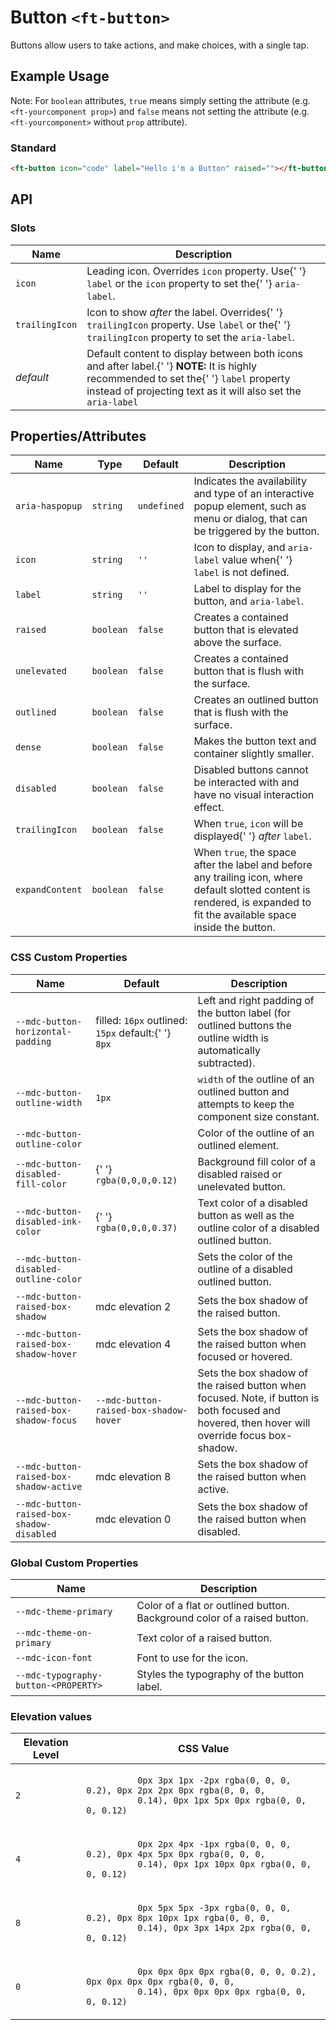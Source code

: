
<Meta title="Firstech UI/Component/Button/Doc" />

<style>{`

`}</style>

# Button `<ft-button>`

Buttons allow users to take actions, and make choices, with a single tap.

## Example Usage

Note: For `boolean` attributes, `true` means simply setting the attribute (e.g. `<ft-yourcomponent prop>`) and `false` means not setting the attribute (e.g. `<ft-yourcomponent>` without `prop` attribute).

### Standard

<Canvas withToolbar>
  <Story
    id="firstech-ui-component-button--button&args=raised:true"
    height="100px"
  />
</Canvas>

```html
<ft-button icon="code" label="Hello i'm a Button" raised=""></ft-button>
```

## API

### Slots

<table>
  <thead>
    <tr>
      <th>Name</th>
      <th>Description</th>
    </tr>
  </thead>
  <tbody>
    <tr>
      <td>
        <code>icon</code>
      </td>
      <td>
        Leading icon. Overrides <code>icon</code> property. Use{' '}
        <code>label</code> or the <code>icon</code> property to set the{' '}
        <code>aria-label</code>.
      </td>
    </tr>
    <tr>
      <td>
        <code>trailingIcon</code>
      </td>
      <td>
        Icon to show <em>after</em> the label. Overrides{' '}
        <code>trailingIcon</code> property. Use <code>label</code> or the{' '}
        <code>trailingIcon</code> property to set the <code>aria-label</code>.
      </td>
    </tr>
    <tr>
      <td>
        <em>default</em>
      </td>
      <td>
        Default content to display between both icons and after label.{' '}
        <strong>NOTE:</strong> It is highly recommended to set the{' '}
        <code>label</code> property instead of projecting text as it will also
        set the <code>aria-label</code>
      </td>
    </tr>
  </tbody>
</table>

## Properties/Attributes

<table>
  <thead>
    <tr>
      <th>Name</th>
      <th>Type</th>
      <th>Default</th>
      <th>Description</th>
    </tr>
  </thead>
  <tbody>
    <tr>
      <td>
        <code>aria-haspopup</code>
      </td>
      <td>
        <code>string</code>
      </td>
      <td>
        <code>undefined</code>
      </td>
      <td>
        Indicates the availability and type of an interactive popup element,
        such as menu or dialog, that can be triggered by the button.
      </td>
    </tr>
    <tr>
      <td>
        <code>icon</code>
      </td>
      <td>
        <code>string</code>
      </td>
      <td>
        <code>''</code>
      </td>
      <td>
        Icon to display, and <code>aria-label</code> value when{' '}
        <code>label</code> is not defined.
      </td>
    </tr>
    <tr>
      <td>
        <code>label</code>
      </td>
      <td>
        <code>string</code>
      </td>
      <td>
        <code>''</code>
      </td>
      <td>
        Label to display for the button, and <code>aria-label</code>.
      </td>
    </tr>
    <tr>
      <td>
        <code>raised</code>
      </td>
      <td>
        <code>boolean</code>
      </td>
      <td>
        <code>false</code>
      </td>
      <td>Creates a contained button that is elevated above the surface.</td>
    </tr>
    <tr>
      <td>
        <code>unelevated</code>
      </td>
      <td>
        <code>boolean</code>
      </td>
      <td>
        <code>false</code>
      </td>
      <td>Creates a contained button that is flush with the surface.</td>
    </tr>
    <tr>
      <td>
        <code>outlined</code>
      </td>
      <td>
        <code>boolean</code>
      </td>
      <td>
        <code>false</code>
      </td>
      <td>Creates an outlined button that is flush with the surface.</td>
    </tr>
    <tr>
      <td>
        <code>dense</code>
      </td>
      <td>
        <code>boolean</code>
      </td>
      <td>
        <code>false</code>
      </td>
      <td>Makes the button text and container slightly smaller.</td>
    </tr>
    <tr>
      <td>
        <code>disabled</code>
      </td>
      <td>
        <code>boolean</code>
      </td>
      <td>
        <code>false</code>
      </td>
      <td>
        Disabled buttons cannot be interacted with and have no visual
        interaction effect.
      </td>
    </tr>
    <tr>
      <td>
        <code>trailingIcon</code>
      </td>
      <td>
        <code>boolean</code>
      </td>
      <td>
        <code>false</code>
      </td>
      <td>
        When <code>true</code>, <code>icon</code> will be displayed{' '}
        <em>after</em> <code>label</code>.
      </td>
    </tr>
    <tr>
      <td>
        <code>expandContent</code>
      </td>
      <td>
        <code>boolean</code>
      </td>
      <td>
        <code>false</code>
      </td>
      <td>
        When <code>true</code>, the space after the label and before any
        trailing icon, where default slotted content is rendered, is expanded to
        fit the available space inside the button.
      </td>
    </tr>
  </tbody>
</table>

### CSS Custom Properties

<table>
  <thead>
    <tr>
      <th>Name</th>
      <th>Default</th>
      <th>Description</th>
    </tr>
  </thead>
  <tbody>
    <tr>
      <td>
        <code>--mdc-button-horizontal-padding</code>
      </td>
      <td>
        filled: <code>16px</code> outlined: <code>15px</code> default:{' '}
        <code>8px</code>
      </td>
      <td>
        Left and right padding of the button label (for outlined buttons the
        outline width is automatically subtracted).
      </td>
    </tr>
    <tr>
      <td>
        <code>--mdc-button-outline-width</code>
      </td>
      <td>
        <code>1px</code>
      </td>
      <td>
        <code>width</code> of the outline of an outlined button and attempts to
        keep the component size constant.
      </td>
    </tr>
    <tr>
      <td>
        <code>--mdc-button-outline-color</code>
      </td>
      <td></td>
      <td>Color of the outline of an outlined element.</td>
    </tr>
    <tr>
      <td>
        <code>--mdc-button-disabled-fill-color</code>
      </td>
      <td>
        {' '}
        <code>rgba(0,0,0,0.12)</code>
      </td>
      <td>Background fill color of a disabled raised or unelevated button.</td>
    </tr>
    <tr>
      <td>
        <code>--mdc-button-disabled-ink-color</code>
      </td>
      <td>
        {' '}
        <code>rgba(0,0,0,0.37)</code>
      </td>
      <td>
        Text color of a disabled button as well as the outline color of a
        disabled outlined button.
      </td>
    </tr>
    <tr>
      <td>
        <code>--mdc-button-disabled-outline-color</code>
      </td>
      <td></td>
      <td>Sets the color of the outline of a disabled outlined button.</td>
    </tr>
    <tr>
      <td>
        <code>--mdc-button-raised-box-shadow</code>
      </td>
      <td>mdc elevation 2</td>
      <td>Sets the box shadow of the raised button.</td>
    </tr>
    <tr>
      <td>
        <code>--mdc-button-raised-box-shadow-hover</code>
      </td>
      <td>mdc elevation 4</td>
      <td>Sets the box shadow of the raised button when focused or hovered.</td>
    </tr>
    <tr>
      <td>
        <code>--mdc-button-raised-box-shadow-focus</code>
      </td>
      <td>
        <code>--mdc-button-raised-box-shadow-hover</code>
      </td>
      <td>
        Sets the box shadow of the raised button when focused. Note, if button
        is both focused and hovered, then hover will override focus box-shadow.
      </td>
    </tr>
    <tr>
      <td>
        <code>--mdc-button-raised-box-shadow-active</code>
      </td>
      <td>mdc elevation 8</td>
      <td>Sets the box shadow of the raised button when active.</td>
    </tr>
    <tr>
      <td>
        <code>--mdc-button-raised-box-shadow-disabled</code>
      </td>
      <td>mdc elevation 0</td>
      <td>Sets the box shadow of the raised button when disabled.</td>
    </tr>
  </tbody>
</table>

### Global Custom Properties

<table>
  <thead>
    <tr>
      <th>Name</th>
      <th>Description</th>
    </tr>
  </thead>
  <tbody>
    <tr>
      <td>
        <code>--mdc-theme-primary</code>
      </td>
      <td>
        Color of a flat or outlined button. Background color of a raised button.
      </td>
    </tr>
    <tr>
      <td>
        <code>--mdc-theme-on-primary</code>
      </td>
      <td>Text color of a raised button.</td>
    </tr>
    <tr>
      <td>
        <code>--mdc-icon-font</code>
      </td>
      <td>Font to use for the icon.</td>
    </tr>
    <tr>
      <td>
        <code>--mdc-typography-button-&lt;PROPERTY&gt;</code>
      </td>
      <td>Styles the typography of the button label.</td>
    </tr>
  </tbody>
</table>

### Elevation values

<table>
  <thead>
    <tr>
      <th>Elevation Level</th>
      <th>CSS Value</th>
    </tr>
  </thead>
  <tbody>
    <tr>
      <td>
        <code>2</code>
      </td>
      <td>
        <code>
          0px 3px 1px -2px rgba(0, 0, 0, 0.2), 0px 2px 2px 0px rgba(0, 0, 0,
          0.14), 0px 1px 5px 0px rgba(0, 0, 0, 0.12)
        </code>
      </td>
    </tr>
    <tr>
      <td>
        <code>4</code>
      </td>
      <td>
        <code>
          0px 2px 4px -1px rgba(0, 0, 0, 0.2), 0px 4px 5px 0px rgba(0, 0, 0,
          0.14), 0px 1px 10px 0px rgba(0, 0, 0, 0.12)
        </code>
      </td>
    </tr>
    <tr>
      <td>
        <code>8</code>
      </td>
      <td>
        <code>
          0px 5px 5px -3px rgba(0, 0, 0, 0.2), 0px 8px 10px 1px rgba(0, 0, 0,
          0.14), 0px 3px 14px 2px rgba(0, 0, 0, 0.12)
        </code>
      </td>
    </tr>
    <tr>
      <td>
        <code>0</code>
      </td>
      <td>
        <code>
          0px 0px 0px 0px rgba(0, 0, 0, 0.2), 0px 0px 0px 0px rgba(0, 0, 0,
          0.14), 0px 0px 0px 0px rgba(0, 0, 0, 0.12)
        </code>
      </td>
    </tr>
  </tbody>
</table>

<!-- The usage of this "Component" is intentional to enable react-syntax-highlighter's own highlighter

  return <SyntaxHighlighter />;
};
-->

<!-- [Go to specific documentation page](?path=/docs/firstech-ui-component-icon--icon)

<Source id="firstech-ui-component-navigation--default"></Source> -->
